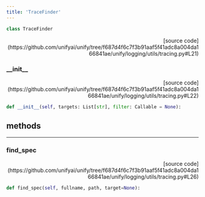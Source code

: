 ```yaml
---
title: 'TraceFinder'
---
```


```python
class TraceFinder
```

<p align="right">[source code](https://github.com/unifyai/unify/tree/f687d4f6c7f3b91aaf5f41adc8a004da166841ae/unify/logging/utils/tracing.py#L21)</p>



### \_\_init\_\_

<p align="right">[source code](https://github.com/unifyai/unify/tree/f687d4f6c7f3b91aaf5f41adc8a004da166841ae/unify/logging/utils/tracing.py#L22)</p>

```python
def __init__(self, targets: List[str], filter: Callable = None):
```



## methods

---

### find\_spec

<p align="right">[source code](https://github.com/unifyai/unify/tree/f687d4f6c7f3b91aaf5f41adc8a004da166841ae/unify/logging/utils/tracing.py#L26)</p>

```python
def find_spec(self, fullname, path, target=None):
```

